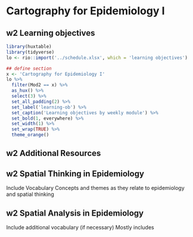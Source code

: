 # Cartography for Epidemiology I

## w2 Learning objectives

```r
library(huxtable)
library(tidyverse)
lo <- rio::import('../schedule.xlsx', which = 'learning objectives')
```

```r
## define section
x <- 'Cartography for Epidemiology I'
lo %>%
  filter(Mod2 == x) %>%
  as_hux() %>%
  select(3) %>%
  set_all_padding(2) %>%
  set_label('learning-ob') %>%
  set_caption('Learning objectives by weekly module') %>%
  set_bold(1, everywhere) %>%
  set_width(1) %>%
  set_wrap(TRUE) %>%
  theme_orange() 
```

## w2 Additional Resources 

## w2 Spatial Thinking in Epidemiology

Include Vocabulary
Concepts and themes as they relate to epidemiology and spatial thinking

## w2 Spatial Analysis in Epidemiology 

Include additional vocabulary (if necessary)
Mostly includes
